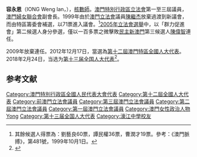 {{infobox person/Wikidata|fetchwikidata=ALL}}
'''容永恩'''{{OMP}}（IONG Weng Ian，{{bd|1956年|11月<ref>{{Cite web|title=全国人大代表数据库|url=http://210.82.31.1:8084/delegate/viewDelegate.action?dbid=132695|accessdate=|author=|date=|format=|publisher=|language=}}</ref>|catIdx=I}}），[[核數師|核數師]]。[[澳門特別行政區立法會|澳門特別行政區立法會]]第一至三屆議員，[[澳門婦女聯合會|澳門婦女聯合會]]副會長。1999年由於[[澳門立法會|澳門立法會]]議員[[陳繼杰|陳繼杰]]放棄過渡到新議會，而由特區籌委會補選，以71票進入議會。<ref>其餘候選人得票為：劉藝良60票，譚民權36票，曹潤才19票。參考：《澳門脈搏》，第481號，1999年10月1日。</ref>[[2005年澳門立法會選舉|2005年立法會選舉]]中，以「群力促進會」第二候選人身分參選，僅以一百多票之微擊敗[[新澳門學社|民主新澳門]]第三候選人[[陳偉智|陳偉智]]連任。

2009年放棄連任。2012年12月17日，當選為[[澳門特別行政區全國人民代表大會代表|第十二屆澳門特區全國人大代表]]。2018年2月24日，当选为[[第十三届全国人大代表|第十三届全国人大代表]]<ref>{{Cite web|title=（受权发布）中华人民共和国第十三届全国人民代表大会代表名单-中新网|url=http://www.chinanews.com/gn/2018/02-25/8453959.shtml|accessdate=2021-02-13|work=中新网|archive-date=2018-02-27|archive-url=https://web.archive.org/web/20180227031724/http://www.chinanews.com/gn/2018/02-25/8453959.shtml|dead-url=no}}</ref>。

==参考文献==
{{Reflist}}
{{第三屆澳門立法會議員}}
{{澳門特別行政區第二屆立法會議員}}
{{澳門特別行政區第一屆立法會議員}}
{{DEFAULTSORT:Iong容}}
[[Category:澳門特別行政區全國人民代表大會代表|Category:澳門特別行政區全國人民代表大會代表]]
[[Category:第十二屆全國人大代表|Category:第十二屆全國人大代表]]
[[Category:前澳門立法會議員|Category:前澳門立法會議員]]
[[Category:第三屆澳門立法會議員|Category:第三屆澳門立法會議員]]
[[Category:第二屆澳門立法會議員|Category:第二屆澳門立法會議員]]
[[Category:第一屆澳門立法會議員|Category:第一屆澳門立法會議員]]
[[Category:澳門女性政治人物|Category:澳門女性政治人物]]
[[Category:容姓|Yong]]
[[Category:第十三届全国人大代表|Category:第十三届全国人大代表]]
[[Category:濠江中學校友|Category:濠江中學校友]]